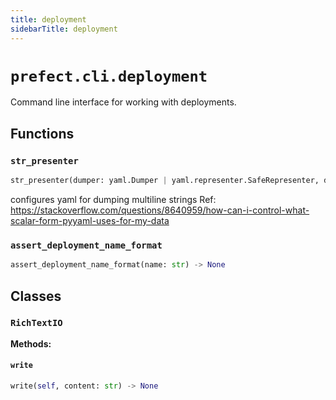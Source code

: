 ```yaml
---
title: deployment
sidebarTitle: deployment
---
```


# `prefect.cli.deployment`



Command line interface for working with deployments.


## Functions

### `str_presenter` <sup><a href="https://github.com/prefecthq/prefect/blob/main/src/prefect/cli/deployment.py#L59"><Icon icon="github" size="14" /></a></sup>

```python
str_presenter(dumper: yaml.Dumper | yaml.representer.SafeRepresenter, data: str) -> yaml.ScalarNode
```


configures yaml for dumping multiline strings
Ref: https://stackoverflow.com/questions/8640959/how-can-i-control-what-scalar-form-pyyaml-uses-for-my-data


### `assert_deployment_name_format` <sup><a href="https://github.com/prefecthq/prefect/blob/main/src/prefect/cli/deployment.py#L85"><Icon icon="github" size="14" /></a></sup>

```python
assert_deployment_name_format(name: str) -> None
```

## Classes

### `RichTextIO` <sup><a href="https://github.com/prefecthq/prefect/blob/main/src/prefect/cli/deployment.py#L206"><Icon icon="github" size="14" /></a></sup>

**Methods:**

#### `write` <sup><a href="https://github.com/prefecthq/prefect/blob/main/src/prefect/cli/deployment.py#L211"><Icon icon="github" size="14" /></a></sup>

```python
write(self, content: str) -> None
```

